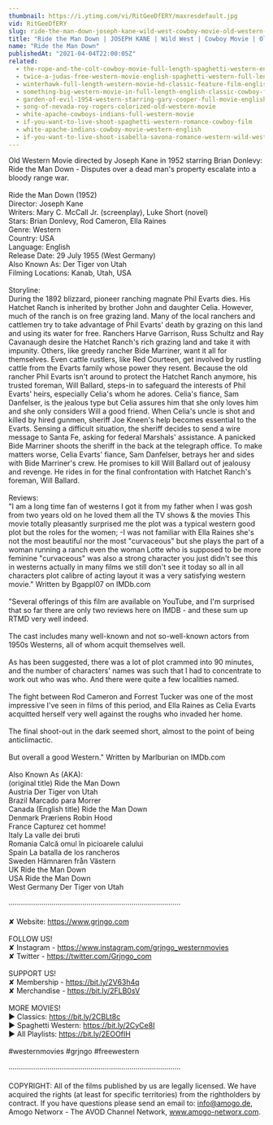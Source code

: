```yaml
---
thumbnail: https://i.ytimg.com/vi/RitGeeDfERY/maxresdefault.jpg
vid: RitGeeDfERY
slug: ride-the-man-down-joseph-kane-wild-west-cowboy-movie-old-western-english
title: "Ride the Man Down | JOSEPH KANE | Wild West | Cowboy Movie | Old Western | English"
name: "Ride the Man Down"
publishedAt: "2021-04-04T22:00:05Z"
related:
  - the-rope-and-the-colt-cowboy-movie-full-length-spaghetti-western-english-free-full-westerns
  - twice-a-judas-free-western-movie-english-spaghetti-western-full-length
  - winterhawk-full-length-western-movie-hd-classic-feature-film-english-free-full-westerns
  - something-big-western-movie-in-full-length-english-classic-cowboy-film-free-full-westerns
  - garden-of-evil-1954-western-starring-gary-cooper-full-movie-english-full-free-western-movies
  - song-of-nevada-roy-rogers-colorized-old-western-movie
  - white-apache-cowboys-indians-full-western-movie
  - if-you-want-to-live-shoot-spaghetti-western-romance-cowboy-film
  - white-apache-indians-cowboy-movie-western-english
  - if-you-want-to-live-shoot-isabella-savona-romance-western-wild-west-spaghetti-western
---
```


Old Western Movie directed by Joseph Kane in 1952 starring Brian Donlevy: Ride the Man Down - Disputes over a dead man's property escalate into a bloody range war.<br />
<br />
Ride the Man Down (1952)<br />
Director: Joseph Kane<br />
Writers: Mary C. McCall Jr. (screenplay), Luke Short (novel)<br />
Stars: Brian Donlevy, Rod Cameron, Ella Raines<br />
Genre: Western <br />
Country: USA<br />
Language: English<br />
Release Date: 29 July 1955 (West Germany) <br />
Also Known As: Der Tiger von Utah <br />
Filming Locations: Kanab, Utah, USA<br />
<br />
Storyline:<br />
During the 1892 blizzard, pioneer ranching magnate Phil Evarts dies. His Hatchet Ranch is inherited by brother John and daughter Celia. However, much of the ranch is on free grazing land. Many of the local ranchers and cattlemen try to take advantage of Phil Evarts' death by grazing on this land and using its water for free. Ranchers Harve Garrison, Russ Schultz and Ray Cavanaugh desire the Hatchet Ranch's rich grazing land and take it with impunity. Others, like greedy rancher Bide Marriner, want it all for themselves. Even cattle rustlers, like Red Courteen, get involved by rustling cattle from the Evarts family whose power they resent. Because the old rancher Phil Evarts isn't around to protect the Hatchet Ranch anymore, his trusted foreman, Will Ballard, steps-in to safeguard the interests of Phil Evarts' heirs, especially Celia's whom he adores. Celia's fiance, Sam Danfelser, is the jealous type but Celia assures him that she only loves him and she only considers Will a good friend. When Celia's uncle is shot and killed by hired gunmen, sheriff Joe Kneen's help becomes essential to the Evarts. Sensing a difficult situation, the sheriff decides to send a wire message to Santa Fe, asking for federal Marshals' assistance. A panicked Bide Marriner shoots the sheriff in the back at the telegraph office. To make matters worse, Celia Evarts' fiance, Sam Danfelser, betrays her and sides with Bide Marriner's crew. He promises to kill Will Ballard out of jealousy and revenge. He rides in for the final confrontation with Hatchet Ranch's foreman, Will Ballard.<br />
<br />
Reviews:<br />
"I am a long time fan of westerns I got it from my father when I was gosh from two years old on he loved them all the TV shows & the movies This movie totally pleasantly surprised me the plot was a typical western good plot but the roles for the women; -I was not familiar with Ella Raines she's not the most beautiful nor the most "curvaceous" but she plays the part of a woman running a ranch even the woman Lotte who is supposed to be more feminine "curvaceous" was also a strong character you just didn't see this in westerns actually in many films we still don't see it today so all in all characters plot calibre of acting layout it was a very satisfying western movie." Written by Bgappl07 on IMDb.com <br />
<br />
"Several offerings of this film are available on YouTube, and I'm surprised that so far there are only two reviews here on IMDB - and these sum up RTMD very well indeed.<br />
<br />
The cast includes many well-known and not so-well-known actors from 1950s Westerns, all of whom acquit themselves well.<br />
<br />
As has been suggested, there was a lot of plot crammed into 90 minutes, and the number of characters' names was such that I had to concentrate to work out who was who. And there were quite a few localities named.<br />
<br />
The fight between Rod Cameron and Forrest Tucker was one of the most impressive I've seen in films of this period, and Ella Raines as Celia Evarts acquitted herself very well against the roughs who invaded her home.<br />
<br />
The final shoot-out in the dark seemed short, almost to the point of being anticlimactic.<br />
<br />
But overall a good Western." Written by Marlburian on IMDb.com <br />
<br />
Also Known As (AKA):<br />
(original title) Ride the Man Down<br />
Austria Der Tiger von Utah<br />
Brazil Marcado para Morrer<br />
Canada (English title) Ride the Man Down<br />
Denmark Præriens Robin Hood<br />
France Capturez cet homme!<br />
Italy La valle dei bruti<br />
Romania Calcă omul în picioarele calului<br />
Spain La batalla de los rancheros<br />
Sweden Hämnaren från Västern<br />
UK Ride the Man Down<br />
USA Ride the Man Down<br />
West Germany Der Tiger von Utah<br />
<br />
····················································································<br />
<br />
✘ Website: https://www.grjngo.com<br />
<br />
FOLLOW US!<br />
✘ Instagram - https://www.instagram.com/grjngo_westernmovies<br />
✘ Twitter - https://twitter.com/Grjngo_com<br />
<br />
SUPPORT US!<br />
✘ Membership - https://bit.ly/2V63h4q<br />
✘ Merchandise - https://bit.ly/2FLB0sV<br />
<br />
MORE MOVIES! <br />
► Classics: https://bit.ly/2CBLt8c <br />
► Spaghetti Western: https://bit.ly/2CyCe8I <br />
► All Playlists: https://bit.ly/2EOOfIH <br />
<br />
#westernmovies #grjngo #freewestern<br />
<br />
····················································································<br />
<br />
COPYRIGHT: All of the films published by us are legally licensed. We have acquired the rights (at least for specific territories) from the rightholders by contract. If you have questions please send an email to: info@amogo.de, Amogo Networx - The AVOD Channel Network, www.amogo-networx.com.